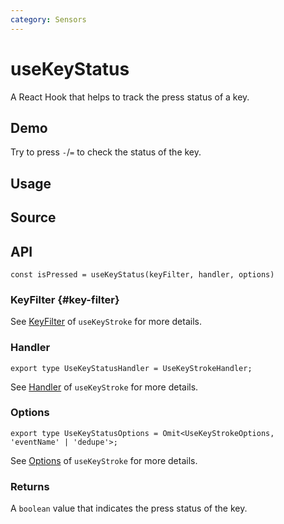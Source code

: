 ```yaml
---
category: Sensors
---
```


# useKeyStatus


<HooksType category={frontmatter.category} />

A React Hook that helps to track the press status of a key.

## Demo

Try to press `-`/`=` to check the status of the key.


<App />

## Usage



## Source


<Source />

## API

```tsx
const isPressed = useKeyStatus(keyFilter, handler, options)
```

### KeyFilter \{#key-filter}

See [KeyFilter](/reference/use-key-stroke/#key-filter) of `useKeyStroke` for more details.

### Handler

```tsx
export type UseKeyStatusHandler = UseKeyStrokeHandler;
```

See [Handler](/reference/use-key-stroke/#handler) of `useKeyStroke` for more details.

### Options

```tsx
export type UseKeyStatusOptions = Omit<UseKeyStrokeOptions, 'eventName' | 'dedupe'>;
```

See [Options](/reference/use-key-stroke/#options) of `useKeyStroke` for more details.

### Returns

A `boolean` value that indicates the press status of the key.
